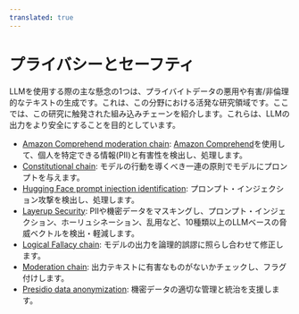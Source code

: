```yaml
---
translated: true
---
```


# プライバシーとセーフティ

LLMを使用する際の主な懸念の1つは、プライバイトデータの悪用や有害/非倫理的なテキストの生成です。これは、この分野における活発な研究領域です。ここでは、この研究に触発された組み込みチェーンを紹介します。これらは、LLMの出力をより安全にすることを目的としています。

- [Amazon Comprehend moderation chain](/docs/guides/productionization/safety/amazon_comprehend_chain): [Amazon Comprehend](https://aws.amazon.com/comprehend/)を使用して、個人を特定できる情報(PII)と有害性を検出し、処理します。
- [Constitutional chain](/docs/guides/productionization/safety/constitutional_chain): モデルの行動を導くべき一連の原則でモデルにプロンプトを与えます。
- [Hugging Face prompt injection identification](/docs/guides/productionization/safety/hugging_face_prompt_injection): プロンプト・インジェクション攻撃を検出し、処理します。
- [Layerup Security](/docs/guides/productionization/safety/layerup_security): PIIや機密データをマスキングし、プロンプト・インジェクション、ホーリュシネーション、乱用など、10種類以上のLLMベースの脅威ベクトルを検出・軽減します。
- [Logical Fallacy chain](/docs/guides/productionization/safety/logical_fallacy_chain): モデルの出力を論理的誤謬に照らし合わせて修正します。
- [Moderation chain](/docs/guides/productionization/safety/moderation): 出力テキストに有害なものがないかチェックし、フラグ付けします。
- [Presidio data anonymization](/docs/guides/productionization/safety/presidio_data_anonymization): 機密データの適切な管理と統治を支援します。
